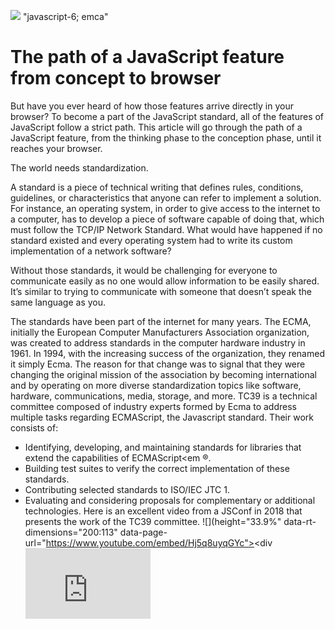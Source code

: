 ![](https://uploads-ssl.webflow.com/6143afec68f555387049efb3/630638b1a7ad23587babc478_emca_e2bd8ab6534aefb56d5f144eb012901a_2000.png)
"javascript-6; emca"
# The path of a JavaScript feature from concept to browser
> 

But have you ever heard of how those features arrive directly in your browser?
To become a part of the JavaScript standard, all of the features of JavaScript follow a strict path.
This article will go through the path of a JavaScript feature, from the thinking phase to the conception phase, until it reaches your browser.

The world needs standardization.

A standard is a piece of technical writing that defines rules, conditions, guidelines, or characteristics that anyone can refer to implement a solution.
For instance, an operating system, in order to give access to the internet to a computer, has to develop a piece of software capable of doing that, which must follow the TCP/IP Network Standard.
What would have happened if no standard existed and every operating system had to write its custom implementation of a network software?

Without those standards, it would be challenging for everyone to communicate easily as no one would allow information to be easily shared. It’s similar to trying to communicate with someone that doesn’t speak the same language as you.

The standards have been part of the internet for many years. The ECMA, initially the European Computer Manufacturers Association organization, was created to address standards in the computer hardware industry in 1961.
In 1994, with the increasing success of the organization, they renamed it simply Ecma. The reason for that change was to signal that they were changing the original mission of the association by becoming international and by operating on more diverse standardization topics like software, hardware, communications, media, storage, and more.
TC39 is a technical committee composed of industry experts formed by Ecma to address multiple tasks regarding ECMAScript, the Javascript standard. Their work consists of:
- Identifying, developing, and maintaining standards for libraries that extend the capabilities of ECMAScript<em ®.
- Building test suites to verify the correct implementation of these standards.
- Contributing selected standards to ISO/IEC JTC 1.
- Evaluating and considering proposals for complementary or additional technologies.
Here is an excellent video from a JSConf in 2018 that presents the work of the TC39 committee.
![](height="33.9%" data-rt-dimensions="200:113" data-page-url="https://www.youtube.com/embed/Hj5q8uyqGYc"><div <iframe width="200" height="113" src="https://www.youtube.com/embed/Hj5q8uyqGYc?feature=oembed" frameborder="0" allow="accelerometer; autoplay; clipboard-write; encrypted-media; gyroscope; picture-in-picture" allowfullscreen="" title="TC39 Panel - JSConf EU 2018"></ifr)

An Ecma technical committee is organized so that a feature passes 5 different stages (stages 0, 1, 2, 3 and 4) before going live in the standard.
![](43afec68f555387049efb3/630638b3a7ad23b82dabc4fb_image5_a65e3e56e1caeed53fed15ab16d48284_800.png" id="" width="auto" height="auto" loading="au)

This chapter will discuss each stage, its objectives, and the work required.
The first stage is open to everyone, and there are no entrance criteria, so anyone can submit a discussion, idea, or proposal for a change or addition.

This stage is considered a “straw person” stage; a straw person is a philosophic term used when the weakest version of an argument is attacked while stronger ones are ignored.
In order to make the process smoother, some work is required to create a feature request.You should document the problem and sketch a solution with other community members, including TC39 members.

Your role is to convince a TC39 champion— a TC39 core member— to agree that the feature you propose is helpful enough to add it to the standard.

Once you have convinced a TC39 champion, that person will present the proposal at a TC39 meeting that occurs six times a year to determine whether to move the proposal to the next stage or not.

You can find the agenda of the TC39 meeting <a href="https://github.com/tc39/agendas/" target="_blank" here</a>.
Here is also an example of what a TC39 stage 0 proposal should look like:

- <a href="https://github.com/tc39/template-for-proposals" target="_blank" >https://github.com/tc39/template-for-proposals</a>

In one stage 0 proposal, a developer asked to enhance the trim method already implemented in ECMAScript so that she could pass a string parameter to trim instead of just trimming whitespaces:
![](43afec68f555387049efb3/630638b2a7ad23e345abc4d3_codeblock1_34d5b9cd4dfcd82b36cdbeb1aa8f5164_800.png" id="" width="auto" height="auto" loading="au)

For example, the proposal above is already implemented in a famous library named <a href="https://lodash.com/docs/4.17.15#trim" target="_blank" Lodash</a>.
Developers would like to add their various proposals to the standard to eliminate the need to download and install a dependency and to continuously improve the ECMAScript standard.
Stage 1 and beyond are considered the “maturity” stages, where the TC39 team will challenge and harden the proposal.
Step 1 proposals represent problems for which the committee wishes to explore solutions.

These proposals have multiple purposes:
- Describing the shape of a solution
- Identifying potential challenges

For the proposal to enter Stage 1, multiple criteria have to be provided by the proposal, including (but not limited to):
- Prose outlining the problem or need and the general shape of a solution
- Illustrative examples of usage

While each stage is an opportunity to challenge the proposal, the committee can, at any given time during the process, downgrade the proposal to an earlier stage if a blocking point is raised that should have been spotted earlier.
At each stage, the committee must reach a consensus to move forward. Once consensus is achieved, the committee can give the TC champion permission to move forward.

Stage 2 aims to precisely describe the syntax and semantics using formal spec language.
It also marks a significant milestone, as passing from stage 1 to stage 2 means a lot for the future of the proposal. As the official stage 2 documentation says: “The committee expects the feature to be developed and eventually included in the standard.”

Hence, passing stage 2 almost always means that the committee will include the proposal in the standard if no insurmountable issues are encountered, but there is still work to accomplish.

For the feature to enter stage 2, an initial spec text should be given in addition to all of the requirements to enter stage 1.

In stage 2, the committee also chooses reviewers for acceptance. The reviewers must give their approval before a proposal enters stage 3, and all TC39 participants should approve the design of proposals they care about before stage 3.

If a proposal passes stage 3, it indicates that further refinement will require feedback from implementations and users.

To pass this stage, the committee expects a complete spec text that has been reviewed and signed by the designated reviewers and all ECMAScript editors.

You must also write a conformance test suite that is an ECMAScript standard to ensure that the proposal is technically safe to implement. These test requirements are here: <a href="https://github.com/tc39/test262/" target="_blank" https://github.com/tc39/test262/</a>.

Here is what a test could look like:
![](43afec68f555387049efb3/630638b2a7ad234f44abc4f0_code3_16766b3346025abcfd8f531fcad58874_800.png" id="" width="auto" height="auto" loading="au)

Passing this stage means the solution is complete, and no further work is possible without implementation experience, significant usage, and external feedback.
When a consensus is reached at this stage, the solution is complete.
The last step of a long journey, stage 4, indicates that the addition is ready for inclusion in the formal ECMAScript standard.

This means that few acceptance tests for mainline usage have been written, but two implementations of the feature have also been developed, and they should pass the acceptance tests. Finally, a pull request has been sent to <a href="https://github.com/tc39/ecma262" target="_blank" tc39/ecma262</a> with the integrated spec text, and all ECMAScript members have approved the pull request.

The proposal will be included in the soonest practical standard revision when all the checks above are satisfied.

Once the proposal has been approved and merged into the official standard, other actors in the JavaScript world can safely implement the proposal into their implementation without expecting rework and hence make the feature available to other developers.

For example, V8, the most used JavaScript core engine that backs Chromium and Node.js, will adopt the proposal safely to distribute it to everyone without dependencies.
We saw that for a feature to be usable, the main actors of the field like V8, SpiderMonkey, or others must implement the feature once merged into the ECMAScript standard.

Most of the features introduced into ECMAScript have been developed with Babel, a JavaScript compiler that lets us power up the language semantics without waiting for the standard to validate a feature.

Babel allows any developer to enhance their JavaScript workflow by adding features to the language that are not yet available natively.

For instance, the bind function syntax proposal stage-0 is available as a Babel plugin if we want to use the feature immediately, without waiting for the proposal to be validated to the standard.
- <a href="https://babeljs.io/docs/en/babel-plugin-proposal-function-bind" target="_blank"> https://babeljs.io/docs/en/babel-plugin-proposal-function-bind</a>
![](43afec68f555387049efb3/630638b2a7ad234a46abc4eb_code4_ec8677712660eeca2c7c7339fd74fd8b_800.png" id="" width="auto" height="auto" loading="au)

When Babel was developed, it was a significant change for all developers as it changed the ecosystem around JavaScript.
Standards are the building block of the internet world we live in. They are essential to tech as they permit us not to reinvent the wheel each time; developers rely on standards to build other pieces of technology on top.
I think this quote from Isaac Newton illustrates the situation here well.

Without noticing it, in our daily life, we rely on the <strong Internet Standard** that rules worldwide communications.

Standardization is helping the world to maximize compatibility, interoperability, safety, repeatability, and quality.
- <a href="https://tc39.es/process-document/" target="_blank" >https://tc39.es/process-document/</a>
- <a href="https://github.com/tc39/how-we-work/blob/HEAD/matrix-guide.md" target="_blank"> https://github.com/tc39/how-we-work/blob/HEAD/matrix-guide.md</a>
- <a href="https://es.discourse.group/" target="_blank" >https://es.discourse.group/</a>
- <a href="https://github.com/tc39/proposals/" target="_blank" >https://github.com/tc39/proposals/</a>
- <a href="https://github.com/tc39/agendas/blob/main/2022/07.md" target="_blank" >https://github.com/tc39/agendas/blob/main/2022/07.md</a>
- <a href="http://www.sis.pitt.edu/mbsclass/standards/viar/TCP-IP.html#:~:text=The" target="_blank"> http://www.sis.pitt.edu/mbsclass/standards/viar/TCP-IP.html#:~:text </a>The protocols in the TCP, by the Network Information Center.
